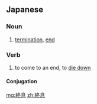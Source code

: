 ==Japanese==
{{ja-kanjitab|しゅう|そく|yomi=o}}

===Noun===
{{ja-noun|しゅうそく}}

# [[termination]], [[end]]

===Verb===
{{ja-verb-suru|しゅうそく}}

# to come to an end, to [[die down]]

====Conjugation====
{{ja-suru|しゅうそく}}

[[mg:終息]]
[[zh:終息]]